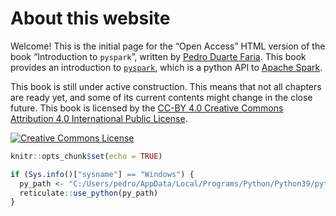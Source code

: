 

# About this website {.unnumbered}

Welcome! This is the initial page for the "Open Access" HTML version of the book "Introduction to `pyspark`", written by [Pedro Duarte Faria](https://pedro-faria.netlify.app/). This book provides an introduction to [`pyspark`](https://spark.apache.org/docs/latest/api/python/), which is a python API to [Apache Spark](https://spark.apache.org/).

This book is still under active construction. This means that not all chapters are ready yet, and some of its current contents might change in the close future. This book is licensed by the [CC-BY 4.0 Creative Commons Attribution 4.0 International Public License](https://creativecommons.org/licenses/by/4.0/).

<a rel="license" href="http://creativecommons.org/licenses/by/4.0/"><img alt="Creative Commons License" style="border-width:0" src="https://i.creativecommons.org/l/by/4.0/88x31.png" /></a>


```r
knitr::opts_chunk$set(echo = TRUE)

if (Sys.info()["sysname"] == "Windows") {
  py_path <- "C:/Users/pedro/AppData/Local/Programs/Python/Python39/python.exe"
  reticulate::use_python(py_path)
}
```
